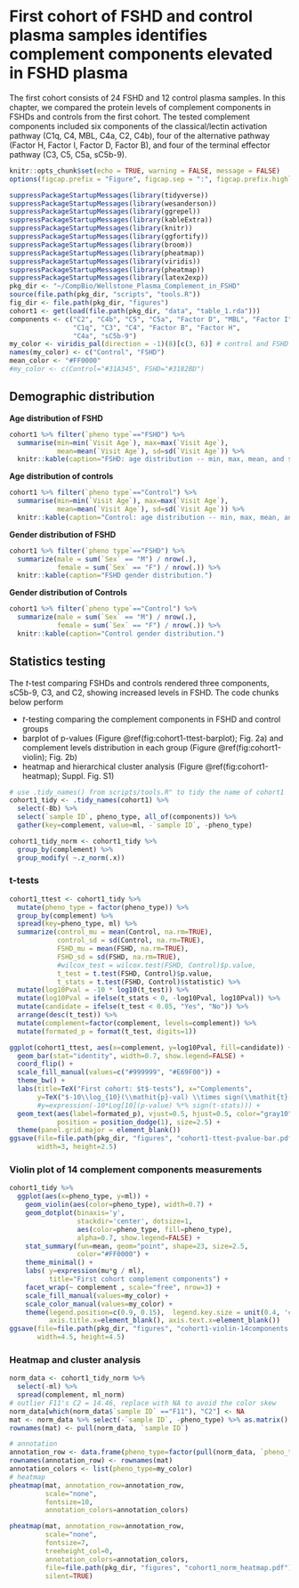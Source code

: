 # First cohort of FSHD and control plasma samples identifies complement components elevated in FSHD plasma {#first-cohort}

The first cohort consists of 24 FSHD and 12 control plasma samples.
In this chapter, we compared the protein levels of complement components in  FSHDs and controls from the first cohort.  The tested complement components included six components of the classical/lectin activation pathway (C1q, C4, MBL, C4a, C2, C4b), four of the alternative pathway (Factor H, Factor I, Factor D, Factor B), and four of the terminal effector pathway (C3, C5, C5a, sC5b-9). 

```r
knitr::opts_chunk$set(echo = TRUE, warning = FALSE, message = FALSE)
options(figcap.prefix = "Figure", figcap.sep = ":", figcap.prefix.highlight = "**")
```

```r
suppressPackageStartupMessages(library(tidyverse))
suppressPackageStartupMessages(library(wesanderson))
suppressPackageStartupMessages(library(ggrepel))
suppressPackageStartupMessages(library(kableExtra))
suppressPackageStartupMessages(library(knitr))
suppressPackageStartupMessages(library(ggfortify))
suppressPackageStartupMessages(library(broom))
suppressPackageStartupMessages(library(pheatmap))
suppressPackageStartupMessages(library(viridis))
suppressPackageStartupMessages(library(pheatmap))
suppressPackageStartupMessages(library(latex2exp))
pkg_dir <- "~/CompBio/Wellstone_Plasma_Complement_in_FSHD"
source(file.path(pkg_dir, "scripts", "tools.R"))
fig_dir <- file.path(pkg_dir, "figures")
cohort1 <- get(load(file.path(pkg_dir, "data", "table_1.rda")))
components <- c("C2", "C4b", "C5", "C5a", "Factor D", "MBL", "Factor I",
                "C1q", "C3", "C4", "Factor B", "Factor H",
                "C4a", "sC5b-9")
my_color <- viridis_pal(direction = -1)(8)[c(3, 6)] # control and FSHD
names(my_color) <- c("Control", "FSHD")
mean_color <- "#FF0000"
#my_color <- c(Control="#31A345", FSHD="#3182BD")
```

## Demographic distribution

**Age distribution of FSHD**
```r
cohort1 %>% filter(`pheno type`=="FSHD") %>%
  summarise(min=min(`Visit Age`), max=max(`Visit Age`),
            mean=mean(`Visit Age`), sd=sd(`Visit Age`)) %>%
  knitr::kable(caption="FSHD: age distribution -- min, max, mean, and standard deviation. ")
```

**Age distribution of controls**
```r
cohort1 %>% filter(`pheno type`=="Control") %>%
  summarise(min=min(`Visit Age`), max=max(`Visit Age`),
            mean=mean(`Visit Age`), sd=sd(`Visit Age`)) %>%
  knitr::kable(caption="Control: age distribution -- min, max, mean, and standard deviation.")
```

**Gender distribution of FSHD**
```r
cohort1 %>% filter(`pheno type`=="FSHD") %>%
  summarize(male = sum(`Sex` == "M") / nrow(.),
            female = sum(`Sex` == "F") / nrow(.)) %>%
  knitr::kable(caption="FSHD gender distribution.")
```

**Gender distribution of Controls**
```r
cohort1 %>% filter(`pheno type`=="Control") %>%
  summarize(male = sum(`Sex` == "M") / nrow(.),
            female = sum(`Sex` == "F") / nrow(.)) %>%
  knitr::kable(caption="Control gender distribution.")
```

## Statistics testing

The $t$-test comparing FSHDs and controls rendered three components, sC5b-9, C3, and C2, showing increased levels in FSHD. The code chunks below perform  

- $t$-testing comparing the complement components in FSHD and control groups  
- barplot of p-values (Figure \@ref(fig:cohort1-ttest-barplot); Fig. 2a) and complement levels distribution in each group (Figure \@ref(fig:cohort1-violin); Fig. 2b)       
- heatmap and hierarchical cluster analysis (Figure \@ref(fig:cohort1-heatmap); Suppl. Fig. S1)       

```r
# use .tidy_names() from scripts/tools.R" to tidy the name of cohort1
cohort1_tidy <- .tidy_names(cohort1) %>%
  select(-Bb) %>%
  select(`sample ID`, pheno_type, all_of(components)) %>%
  gather(key=complement, value=ml, -`sample ID`, -pheno_type)

cohort1_tidy_norm <- cohort1_tidy %>%
  group_by(complement) %>%
  group_modify( ~.z_norm(.x))
```


### t-tests
```r
cohort1_ttest <- cohort1_tidy %>%
  mutate(pheno_type = factor(pheno_type)) %>%
  group_by(complement) %>%
  spread(key=pheno_type, ml) %>%
  summarize(control_mu = mean(Control, na.rm=TRUE),
            control_sd = sd(Control, na.rm=TRUE),
            FSHD_mu = mean(FSHD, na.rm=TRUE),
            FSHD_sd = sd(FSHD, na.rm=TRUE),
            #wilcox_test = wilcox.test(FSHD, Control)$p.value,
            t_test = t.test(FSHD, Control)$p.value,
            t_stats = t.test(FSHD, Control)$statistic) %>%
  mutate(log10Pval = -10 * log10(t_test)) %>%
  mutate(log10Pval = ifelse(t_stats < 0, -log10Pval, log10Pval)) %>%
  mutate(candidate = ifelse(t_test < 0.05, "Yes", "No")) %>%
  arrange(desc(t_test)) %>%
  mutate(complement=factor(complement, levels=complement)) %>%
  mutate(formated_p = format(t_test, digits=1))
```
```r
ggplot(cohort1_ttest, aes(x=complement, y=log10Pval, fill=candidate)) +
  geom_bar(stat="identity", width=0.7, show.legend=FALSE) +
  coord_flip() +
  scale_fill_manual(values=c("#999999", "#E69F00")) +
  theme_bw() +
  labs(title=TeX("First cohort: $t$-tests"), x="Complements",
       y=TeX("$-10\\log_{10}(\\mathit{p}-val) \\times sign(\\mathit{t}-stats)$")) +
       #y=expression(-10*Log[10](p-value) %*% sign(t-stats))) +
  geom_text(aes(label=formated_p), vjust=0.5, hjust=0.5, color="gray10",
            position = position_dodge(1), size=2.5) +
  theme(panel.grid.major = element_blank())
ggsave(file=file.path(pkg_dir, "figures", "cohort1-ttest-pvalue-bar.pdf"),
       width=3, height=2.5)  
```


### Violin plot of 14 complement components measurements
```r
cohort1_tidy %>%
  ggplot(aes(x=pheno_type, y=ml)) +
    geom_violin(aes(color=pheno_type), width=0.7) +
    geom_dotplot(binaxis='y', 
                 stackdir='center', dotsize=1, 
                 aes(color=pheno_type, fill=pheno_type), 
                 alpha=0.7, show.legend=FALSE) +
    stat_summary(fun=mean, geom="point", shape=23, size=2.5,
                 color="#FF0000") +
    theme_minimal() +
    labs( y=expression(mu*g / ml), 
          title="First cohort complement components") +
    facet_wrap(~ complement , scale="free", nrow=3) +
    scale_fill_manual(values=my_color) +
    scale_color_manual(values=my_color) +
    theme(legend.position=c(0.9, 0.15),  legend.key.size = unit(0.4, 'cm'),
          axis.title.x=element_blank(), axis.text.x=element_blank())
ggsave(file=file.path(pkg_dir, "figures", "cohort1-violin-14components.pdf"),
       width=4.5, height=4.5)
```

### Heatmap and cluster analysis
```r
norm_data <- cohort1_tidy_norm %>%
  select(-ml) %>%
  spread(complement, ml_norm)
# outlier F11's C2 = 14.46, replace with NA to avoid the color skew
norm_data[which(norm_data$`sample ID` =="F11"), "C2"] <- NA
mat <- norm_data %>% select(-`sample ID`, -pheno_type) %>% as.matrix()
rownames(mat) <- pull(norm_data, `sample ID`)

# annotation
annotation_row <- data.frame(pheno_type=factor(pull(norm_data, `pheno_type`)))
rownames(annotation_row) <- rownames(mat)
annotation_colors <- list(pheno_type=my_color)
# heatmap
pheatmap(mat, annotation_row=annotation_row,
         scale="none",
         fontsize=10,
         annotation_colors=annotation_colors)
```

```r
pheatmap(mat, annotation_row=annotation_row,
         scale="none",
         fontsize=7, 
         treeheight_col=0,
         annotation_colors=annotation_colors,
         file=file.path(pkg_dir, "figures", "cohort1_norm_heatmap.pdf"),
         silent=TRUE)
```

